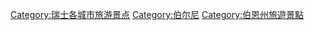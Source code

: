 [[Category:瑞士各城市旅游景点|Category:瑞士各城市旅游景点]]
[[Category:伯尔尼|Category:伯尔尼]]
[[Category:伯恩州旅遊景點|Category:伯恩州旅遊景點]]